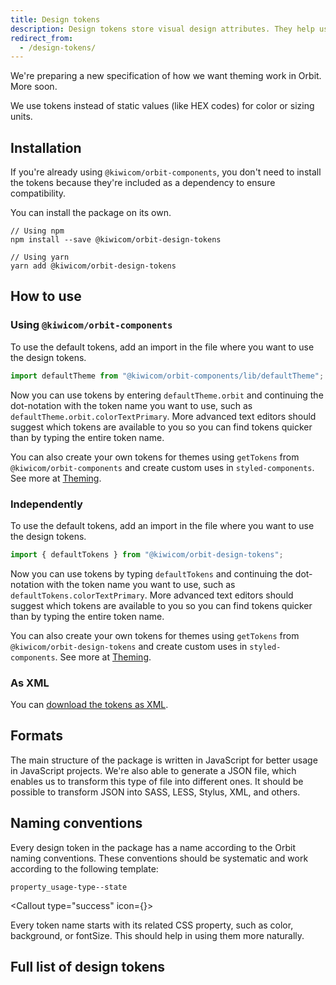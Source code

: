 ```yaml
---
title: Design tokens
description: Design tokens store visual design attributes. They help us make our UI more consistent and we support custom themes.
redirect_from:
  - /design-tokens/
---
```




<Callout type="warning" title="Design tokens and theming is still a work in progress." >

We're preparing a new specification of how we want theming work in Orbit. More soon.

</Callout>

We use tokens instead of static values (like HEX codes) for color or sizing units.

## Installation

If you're already using `@kiwicom/orbit-components`,
you don't need to install the tokens because they're included as a dependency to ensure compatibility.

You can install the package on its own.

```shell
// Using npm
npm install --save @kiwicom/orbit-design-tokens

// Using yarn
yarn add @kiwicom/orbit-design-tokens
```

## How to use

### Using `@kiwicom/orbit-components`

To use the default tokens, add an import in the file where you want to use the design tokens.

```js
import defaultTheme from "@kiwicom/orbit-components/lib/defaultTheme";
```

Now you can use tokens by entering `defaultTheme.orbit`
and continuing the dot-notation with the token name you want to use,
such as `defaultTheme.orbit.colorTextPrimary`.
More advanced text editors should suggest which tokens are available to you
so you can find tokens quicker than by typing the entire token name.

You can also create your own tokens for themes using `getTokens` from `@kiwicom/orbit-components`
and create custom uses in `styled-components`.
See more at [Theming](/foundation/color/theming/).

### Independently

To use the default tokens, add an import in the file where you want to use the design tokens.

```js
import { defaultTokens } from "@kiwicom/orbit-design-tokens";
```

Now you can use tokens by typing `defaultTokens`
and continuing the dot-notation with the token name you want to use,
such as `defaultTokens.colorTextPrimary`.
More advanced text editors should suggest which tokens are available to you
so you can find tokens quicker than by typing the entire token name.

You can also create your own tokens for themes
using `getTokens` from `@kiwicom/orbit-design-tokens`
and create custom uses in `styled-components`.
See more at [Theming](/foundation/color/theming/).

### As XML

You can [download the tokens as XML](https://unpkg.com/@kiwicom/orbit-design-tokens/lib/index.xml).

## Formats

The main structure of the package is written in JavaScript for better usage in JavaScript projects.
We're also able to generate a JSON file,
which enables us to transform this type of file into different ones.
It should be possible to transform JSON into SASS, LESS, Stylus, XML, and others.

## Naming conventions

Every design token in the package has a name according to the Orbit naming conventions.
These conventions should be systematic and work according to the following template:

`property_usage-type--state`

<Callout type="success" icon={<Tips />}>

Every token name starts with its related CSS property, such as color, background, or fontSize.
This should help in using them more naturally.

</Callout>

## Full list of design tokens

<DesignTokensList />

